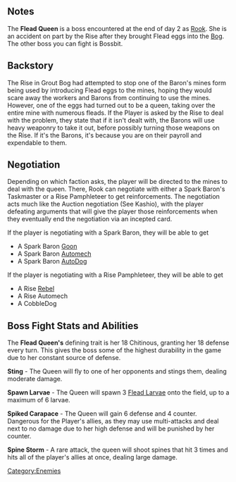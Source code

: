 {{CharacterPage
|faction = Monster
|title = Brooding Matron
|deathloot = Giant Stinger
}}
==Notes==
The '''Flead Queen''' is a boss encountered at the end of day 2 as [[Rook]]. She is an accident on part by the Rise after they brought Flead eggs into the [[Bog]]. The other boss you can fight is Bossbit.

== Backstory ==
The Rise in Grout Bog had attempted to stop one of the Baron's mines form being used by introducing Flead eggs to the mines, hoping they would scare away the workers and Barons from continuing to use the mines. However, one of the eggs had turned out to be a queen, taking over the entire mine with numerous fleads. If the Player is asked by the Rise to deal with the problem, they state that if it isn't dealt with, the Barons will use heavy weaponry to take it out, before possibly turning those weapons on the Rise. If it's the Barons, it's because you are on their payroll and expendable to them.

== Negotiation ==
Depending on which faction asks, the player will be directed to the mines to deal with the queen. There, Rook can negotiate with either a Spark Baron's Taskmaster or a Rise Pamphleteer to get reinforcements. The negotiation acts much like the Auction negotiation (See Kashio), with the player defeating arguments that will give the player those reinforcements when they eventually end the negotiation via an incepted card.

If the player is negotiating with a Spark Baron, they will be able to get

* A Spark Baron [[Goon]]
* A Spark Baron [[Automech]]
* A Spark Baron [[AutoDog]]

If the player is negotiating with a Rise Pamphleteer, they will be able to get

* A Rise [[Rebel]]
* A Rise Automech
* A CobbleDog

== Boss Fight Stats and Abilities ==
The '''Flead Queen's''' defining trait is her 18 Chitinous, granting her 18 defense every turn. This gives the boss some of the highest durability in the game due to her constant source of defense.

'''Sting''' - The Queen will fly to one of her opponents and stings them, dealing moderate damage.

'''Spawn Larvae''' - The Queen will spawn 3 [[Flead Larvae]] onto the field, up to a maximum of 6 larvae.

'''Spiked Carapace''' - The Queen will gain 6 defense and 4 counter. Dangerous for the Player's allies, as they may use multi-attacks and deal next to no damage due to her high defense and will be punished by her counter.

'''Spine Storm''' - A rare attack, the queen will shoot spines that hit 3 times and hits all of the player's allies at once, dealing large damage.
[[Category:Enemies]]